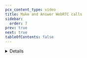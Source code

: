 ```yaml
---
pcx_content_type: video
title: Make and Answer WebRTC calls
sidebar:
  order: 7
prev: true
next: true
tableOfContents: false
---
```



<Stream
	videoId="3b3a88940d3b1c635dbb6df0516218ab"
	videoTitle="Make and Answer WebRTC calls"
	thumbnailStartTime="2.5s"
/>

<Details header="Video series" >

<DirectoryListing folder="durable-objects/get-started/video-series" />

</Details>
